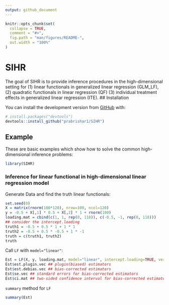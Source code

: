 ```yaml
---
output: github_document
---
```


<!-- README.md is generated from README.Rmd. Please edit that file -->

```r
knitr::opts_chunk$set(
  collapse = TRUE,
  comment = "#>",
  fig.path = "man/figures/README-",
  out.width = "100%"
)
```

# SIHR

<!-- badges: start -->
<!-- badges: end -->

The goal of SIHR is to provide inference procedures in the high-dimensional setting for (1) linear functionals in generalized linear regression (GLM_LF), (2) quadratic functionals in linear regression (QF) (3) individual treatment effects in generalized linear regression (ITE).
## Installation

You can install the development version from [GitHub](https://github.com/) with:

``` r
# install.packages("devtools")
devtools::install_github("prabrishar1/SIHR")
```
## Example

These are basic examples which show how to solve the common high-dimensional inference problems:

```r
library(SIHR)
```

### Inference for linear functional in high-dimensional linear regression model
Generate Data and find the truth linear functionals:
```r
set.seed(0)
X = matrix(rnorm(100*120), nrow=100, ncol=120)
y = -0.5 + X[,1] * 0.5 + X[,2] * 1 + rnorm(100)
loading.mat = cbind(c(1, 1, rep(0, 118)), c(-0.5, -1, rep(0, 118)))
## consider the intercept.loading 
truth1 = -0.5 + 0.5 * 1 + 1 * 1
truth2 = -0.5 + 0.5 * -0.5 + 1 * -1
truth = c(truth1, truth2)
truth
```

Call `LF` with `model="linear"`: 
```r
Est = LF(X, y, loading.mat, model="linear", intercept.loading=TRUE, verbose=TRUE)
Est$est.plugin.vec ## plugin(biased) estimators
Est$est.debias.vec ## bias-corrected estimators
Est$se.vec ## standard errors for bias-corrected estimators
Est$ci.mat ## two-sided confidence interval for bias-corrected estimators
```

`summary` method for `LF`
```r
summary(Est)
```

